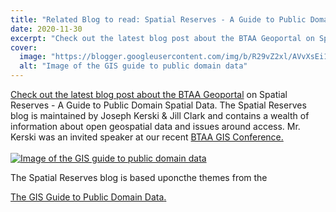 ```yaml
---
title: "Related Blog to read: Spatial Reserves - A Guide to Public Domain Spatial Data"
date: 2020-11-30
excerpt: "Check out the latest blog post about the BTAA Geoportal on Spatial Reserves - A Guide to Public Domain Spatial Data."
cover:
  image: "https://blogger.googleusercontent.com/img/b/R29vZ2xl/AVvXsEi1FUePiYib_zRrHzyaUECkzXq1zlb2hvMN5BOkqyYjZBEnpMb3TH8oZfJbPDfVxNDS3oLNNBGvj9HRqb0milhMI8Z6vAp9HbNnsNxRWJy8ix-000Wpkxe8UlOeZiTZjAiDzcF2F966dIk3xuEKOWGrkHypWP7OsmxRfQmbp0MLPJOBUy8moRoRLcLXQw/w389-h493/gis guide.jpg"
  alt: "Image of the GIS guide to public domain data"
---
```


[Check out the latest blog post about the BTAA Geoportal](https://www.google.com/url?q=https%3A%2F%2Fspatialreserves.wordpress.com%2F2020%2F11%2F30%2Fa-review-of-the-big-ten-academic-alliance-geospatial-data-portal%2F&amp;sa=D&amp;sntz=1&amp;usg=AFQjCNHC228i-wm3CQZ-Z8XpYGn5TQ29_g) on Spatial Reserves - A Guide to Public Domain Spatial Data. The Spatial Reserves blog is maintained by Joseph Kerski &amp; Jill Clark and contains a wealth of information about open geospatial data and issues around access. Mr. Kerski was an invited speaker at our recent [BTAA GIS Conference.](https://www.google.com/url?q=https%3A%2F%2Fsites.google.com%2Fumn.edu%2Fbtaa-gdp%2Fbtaa-gis-conference-2020&amp;sa=D&amp;sntz=1&amp;usg=AFQjCNEfyVvX7zXe_esqyPYeV3nh9p3hNg)<br/> <br/><a href="https://blogger.googleusercontent.com/img/b/R29vZ2xl/AVvXsEi1FUePiYib_zRrHzyaUECkzXq1zlb2hvMN5BOkqyYjZBEnpMb3TH8oZfJbPDfVxNDS3oLNNBGvj9HRqb0milhMI8Z6vAp9HbNnsNxRWJy8ix-000Wpkxe8UlOeZiTZjAiDzcF2F966dIk3xuEKOWGrkHypWP7OsmxRfQmbp0MLPJOBUy8moRoRLcLXQw/s392/gis%20guide.jpg"><img alt="Image of the GIS guide to public domain data" src="https://blogger.googleusercontent.com/img/b/R29vZ2xl/AVvXsEi1FUePiYib_zRrHzyaUECkzXq1zlb2hvMN5BOkqyYjZBEnpMb3TH8oZfJbPDfVxNDS3oLNNBGvj9HRqb0milhMI8Z6vAp9HbNnsNxRWJy8ix-000Wpkxe8UlOeZiTZjAiDzcF2F966dIk3xuEKOWGrkHypWP7OsmxRfQmbp0MLPJOBUy8moRoRLcLXQw/w389-h493/gis guide.jpg"/></a><br/>

The Spatial Reserves blog is based uponcthe themes from the



[The GIS Guide to Public Domain Data](https://www.google.com/url?q=https%3A%2F%2Fspatialreserves.wordpress.com%2Fabout-the-book%2F&amp;sa=D&amp;sntz=1&amp;usg=AFQjCNFe6BHNbBTzyxW7RsyclKh5eJVToQ)[.](https://www.google.com/url?q=https%3A%2F%2Fspatialreserves.wordpress.com%2Fabout-the-book%2F&amp;sa=D&amp;sntz=1&amp;usg=AFQjCNFe6BHNbBTzyxW7RsyclKh5eJVToQ)

<br/><br/><br/><br/>
